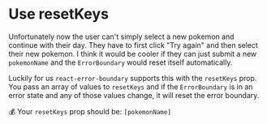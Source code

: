 # Use resetKeys

Unfortunately now the user can't simply select a new pokemon and continue with
their day. They have to first click "Try again" and then select their new
pokemon. I think it would be cooler if they can just submit a new `pokemonName`
and the `ErrorBoundary` would reset itself automatically.

Luckily for us `react-error-boundary` supports this with the `resetKeys` prop.
You pass an array of values to `resetKeys` and if the `ErrorBoundary` is in an
error state and any of those values change, it will reset the error boundary.

💰 Your `resetKeys` prop should be: `[pokemonName]`

